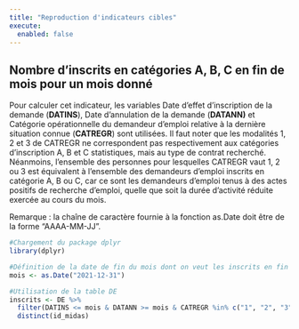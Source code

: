 ```yaml
---
title: "Reproduction d'indicateurs cibles"
execute: 
  enabled: false
---
```


## Nombre d'inscrits en catégories A, B, C en fin de mois pour un mois donné

Pour calculer cet indicateur, les variables Date d'effet d'inscription de la demande (**DATINS**), Date d'annulation de la demande (**DATANN)** et Catégorie opérationnelle du demandeur d'emploi relative à la dernière situation connue (**CATREGR**) sont utilisées. Il faut noter que les modalités 1, 2 et 3 de CATREGR ne correspondent pas respectivement aux catégories d'inscription A, B et C statistiques, mais au type de contrat recherché. Néanmoins, l'ensemble des personnes pour lesquelles CATREGR vaut 1, 2 ou 3 est équivalent à l'ensemble des demandeurs d'emploi inscrits en catégorie A, B ou C, car ce sont les demandeurs d'emploi tenus à des actes positifs de recherche d'emploi, quelle que soit la durée d'activité réduite exercée au cours du mois.

Remarque : la chaîne de caractère fournie à la fonction as.Date doit être de la forme "AAAA-MM-JJ".

```r

#Chargement du package dplyr 
library(dplyr)

#Définition de la date de fin du mois dont on veut les inscrits en fin de mois
mois <- as.Date("2021-12-31")

#Utilisation de la table DE
inscrits <- DE %>%
  filter(DATINS <= mois & DATANN >= mois & CATREGR %in% c("1", "2", "3")) %>%
  distinct(id_midas)
```
